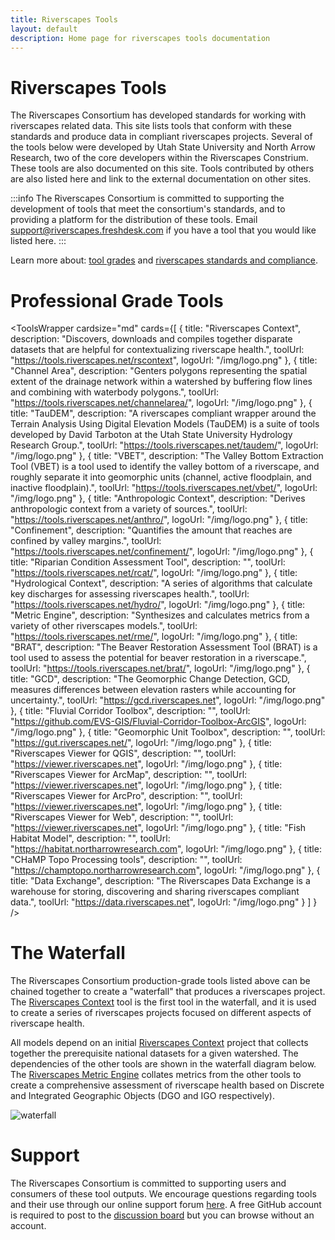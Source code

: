 ```yaml
---
title: Riverscapes Tools
layout: default
description: Home page for riverscapes tools documentation
---
```


# Riverscapes Tools

The Riverscapes Consortium has developed standards for working with riverscapes related data. This site lists tools that conform with these standards and produce data in compliant riverscapes projects. Several of the tools below were developed by Utah State University and North Arrow Research, two of the core developers within the Riverscapes Constrium. These tools are also documented on this site. Tools contributed by others are also listed here and link to the external documentation on other sites.

:::info
The Riverscapes Consortium is committed to supporting the development of tools that meet the consortium's standards, and to providing a platform for the distribution of these tools. Email support@riverscapes.freshdesk.com if you have a tool that you would like listed here.
:::

Learn more about: [tool grades](https://developer.riverscapes.net/MIGRATED/Tools/toolStandards/) and [riverscapes standards and compliance](https://developer.riverscapes.net/standards/).

# Professional Grade Tools




<ToolsWrapper
  cardsize="md"
  cards={[
  {
    title: "Riverscapes Context",
    description: "Discovers, downloads and compiles together disparate datasets that are helpful for contextualizing riverscape health.",
    toolUrl: "https://tools.riverscapes.net/rscontext",
    logoUrl: "/img/logo.png"
  },
  {
    title: "Channel Area",
    description: "Genters polygons representing the spatial extent of the drainage network within a watershed by buffering flow lines and combining with waterbody polygons.",
    toolUrl: "https://tools.riverscapes.net/channelarea/",
    logoUrl: "/img/logo.png"
  },
  {
    title: "TauDEM",
    description: "A riverscapes compliant wrapper around the Terrain Analysis Using Digital Elevation Models (TauDEM) is a suite of tools developed by David Tarboton at the Utah State University Hydrology Research Group.",
    toolUrl: "https://tools.riverscapes.net/taudem/",
    logoUrl: "/img/logo.png"
  },
  {
    title: "VBET",
    description: "The Valley Bottom Extraction Tool (VBET) is a tool used to identify the valley bottom of a riverscape, and roughly separate it into geomorphic units (channel, active floodplain, and inactive floodplain).",
    toolUrl: "https://tools.riverscapes.net/vbet/",
    logoUrl: "/img/logo.png"
  },
  {
    title: "Anthropologic Context",
    description: "Derives anthropologic context from a variety of sources.",
    toolUrl: "https://tools.riverscapes.net/anthro/",
    logoUrl: "/img/logo.png"
  },
  {
    title: "Confinement",
    description: "Quantifies the amount that reaches are confined by valley margins.",
    toolUrl: "https://tools.riverscapes.net/confinement/",
    logoUrl: "/img/logo.png"
  },
  {
    title: "Riparian Condition Assessment Tool",
    description: "",
    toolUrl: "https://tools.riverscapes.net/rcat/",
    logoUrl: "/img/logo.png"
  },
  {
    title: "Hydrological Context",
    description: "A series of algorithms that calculate key discharges for assessing riverscapes health.",
    toolUrl: "https://tools.riverscapes.net/hydro/",
    logoUrl: "/img/logo.png"
  },
  {
    title: "Metric Engine",
    description: "Synthesizes and calculates metrics from a variety of other riverscapes models.",
    toolUrl: "https://tools.riverscapes.net/rme/",
    logoUrl: "/img/logo.png"
  },
  {
    title: "BRAT",
    description: "The Beaver Restoration Assessment Tool (BRAT) is a tool used to assess the potential for beaver restoration in a riverscape.",
    toolUrl: "https://tools.riverscapes.net/brat/",
    logoUrl: "/img/logo.png"
  },
  {
    title: "GCD",
    description: "The Geomorphic Change Detection, GCD, measures differences between elevation rasters while accounting for uncertainty.",
    toolUrl: "https://gcd.riverscapes.net",
    logoUrl: "/img/logo.png"
  },
  {
    title: "Fluvial Corridor Toolbox",
    description: "",
    toolUrl: "https://github.com/EVS-GIS/Fluvial-Corridor-Toolbox-ArcGIS",
    logoUrl: "/img/logo.png"
  },
  {
    title: "Geomorphic Unit Toolbox",
    description: "",
    toolUrl: "https://gut.riverscapes.net/",
    logoUrl: "/img/logo.png"
  },
  {
    title: "Riverscapes Viewer for QGIS",
    description: "",
    toolUrl: "https://viewer.riverscapes.net",
    logoUrl: "/img/logo.png"
  },
  {
    title: "Riverscapes Viewer for ArcMap",
    description: "",
    toolUrl: "https://viewer.riverscapes.net",
    logoUrl: "/img/logo.png"
  },
  {
    title: "Riverscapes Viewer for ArcPro",
    description: "",
    toolUrl: "https://viewer.riverscapes.net",
    logoUrl: "/img/logo.png"
  },
  {
    title: "Riverscapes Viewer for Web",
    description: "",
    toolUrl: "https://viewer.riverscapes.net",
    logoUrl: "/img/logo.png"
  },
  {
    title: "Fish Habitat Model",
    description: "",
    toolUrl: "https://habitat.northarrowresearch.com",
    logoUrl: "/img/logo.png"
  },
  {
    title: "CHaMP Topo Processing tools",
    description: "",
    toolUrl: "https://champtopo.northarrowresearch.com",
    logoUrl: "/img/logo.png"
  },
  {
    title: "Data Exchange",
    description: "The Riverscapes Data Exchange is a warehouse for storing, discovering and sharing riverscapes compliant data.",
    toolUrl: "https://data.riverscapes.net",
    logoUrl: "/img/logo.png"
  }
]
}
/>



# The Waterfall

The Riverscapes Consortium production-grade tools listed above can be chained together to create a "waterfall" that produces a riverscapes project. The [Riverscapes Context](/rscontext) tool is the first tool in the waterfall, and it is used to create a series of riverscapes projects focused on different aspects of riverscape health.

All models depend on an initial [Riverscapes Context](/rscontext) project that collects together the prerequisite national datasets for a given watershed. The dependencies of the other tools are shown in the waterfall diagram below. The [Riverscapes Metric Engine](/rme) collates metrics from the other tools to create a comprehensive assessment of riverscape health based on Discrete and Integrated Geographic Objects (DGO and IGO respectively).

![waterfall](https://docs.google.com/drawings/d/124W86S-fZ2D09I-u47-XKWab0_SKRCcoHO4DP2dv5TE/pub?w=887&h=782 "Flow chart illustrating the waterfall of tools starting from National and Public Datasets as source and ending at the Metric Engine")

# Support

The Riverscapes Consortium is committed to supporting users and consumers of these tool outputs. We encourage questions regarding tools and their use through our online support forum [here](https://github.com/Riverscapes/riverscapes-tools/discussions). A free GitHub account is required to post to the [discussion board](https://github.com/Riverscapes/riverscapes-tools/discussions) but you can browse without an account.
